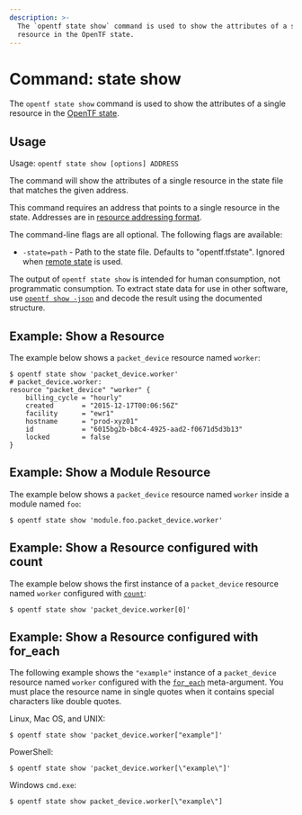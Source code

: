 ```yaml
---
description: >-
  The `opentf state show` command is used to show the attributes of a single
  resource in the OpenTF state.
---
```


# Command: state show

The `opentf state show` command is used to show the attributes of a
single resource in the
[OpenTF state](/opentf/language/state).

## Usage

Usage: `opentf state show [options] ADDRESS`

The command will show the attributes of a single resource in the
state file that matches the given address.

This command requires an address that points to a single resource in the
state. Addresses are
in [resource addressing format](/opentf/cli/state/resource-addressing).

The command-line flags are all optional. The following flags are available:

* `-state=path` - Path to the state file. Defaults to "opentf.tfstate".
  Ignored when [remote state](/opentf/language/state/remote) is used.

The output of `opentf state show` is intended for human consumption, not
programmatic consumption. To extract state data for use in other software, use
[`opentf show -json`](/opentf/cli/commands/show#json-output) and decode the result
using the documented structure.

## Example: Show a Resource

The example below shows a `packet_device` resource named `worker`:

```
$ opentf state show 'packet_device.worker'
# packet_device.worker:
resource "packet_device" "worker" {
    billing_cycle = "hourly"
    created       = "2015-12-17T00:06:56Z"
    facility      = "ewr1"
    hostname      = "prod-xyz01"
    id            = "6015bg2b-b8c4-4925-aad2-f0671d5d3b13"
    locked        = false
}
```

## Example: Show a Module Resource

The example below shows a `packet_device` resource named `worker` inside a module named `foo`:

```shell
$ opentf state show 'module.foo.packet_device.worker'
```

## Example: Show a Resource configured with count

The example below shows the first instance of a `packet_device` resource named `worker` configured with
[`count`](/opentf/language/meta-arguments/count):

```shell
$ opentf state show 'packet_device.worker[0]'
```

## Example: Show a Resource configured with for_each

The following example shows the `"example"` instance of a `packet_device` resource named `worker` configured with the [`for_each`](/opentf/language/meta-arguments/for_each) meta-argument. You must place the resource name in single quotes when it contains special characters like double quotes.

Linux, Mac OS, and UNIX:

```shell
$ opentf state show 'packet_device.worker["example"]'
```

PowerShell:

```shell
$ opentf state show 'packet_device.worker[\"example\"]'
```

Windows `cmd.exe`:

```shell
$ opentf state show packet_device.worker[\"example\"]
```
